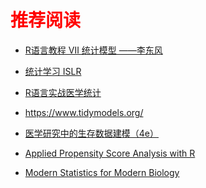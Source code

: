 # 推荐阅读 {.unnumbered style="color:red"}

-   [R语言教程 Ⅶ 统计模型 ——李东风](https://www.math.pku.edu.cn/teachers/lidf/docs/Rbook/html/_Rbook/)

-   [统计学习 ISLR](https://www.statlearning.com/)

-   [R语言实战医学统计](https://ayueme.github.io/R_medical_stat/)

-   <https://www.tidymodels.org/>

-   [医学研究中的生存数据建模（4e）](https://bookdown.org/wangzhen/survival/)

-   [Applied Propensity Score Analysis with R](https://psa.bryer.org/index.html)

-   [Modern Statistics for Modern Biology](https://www.huber.embl.de/msmb/)
